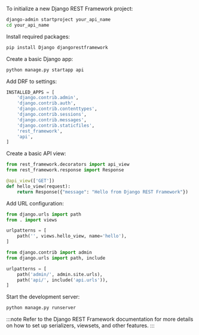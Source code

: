 To initialize a new Django REST Framework project:

```bash
django-admin startproject your_api_name
cd your_api_name
```

Install required packages:

```bash
pip install Django djangorestframework
```

Create a basic Django app:

```bash
python manage.py startapp api
```

Add DRF to settings:

```py title="your_api_name/settings.py"
INSTALLED_APPS = [
    'django.contrib.admin',
    'django.contrib.auth',
    'django.contrib.contenttypes',
    'django.contrib.sessions',
    'django.contrib.messages',
    'django.contrib.staticfiles',
    'rest_framework',
    'api',
]
```

Create a basic API view:

```py title="api/views.py"
from rest_framework.decorators import api_view
from rest_framework.response import Response

@api_view(['GET'])
def hello_view(request):
    return Response({"message": "Hello from Django REST Framework"})
```

Add URL configuration:

```py title="api/urls.py"
from django.urls import path
from . import views

urlpatterns = [
    path('', views.hello_view, name='hello'),
]
```

```py title="your_api_name/urls.py"
from django.contrib import admin
from django.urls import path, include

urlpatterns = [
    path('admin/', admin.site.urls),
    path('api/', include('api.urls')),
]
```

Start the development server:

```bash
python manage.py runserver
```

:::note
Refer to the Django REST Framework documentation for more details on how to set up serializers, viewsets, and other features.
:::
